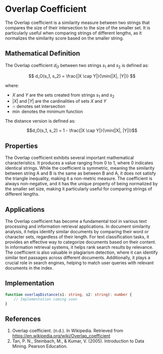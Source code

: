 # Overlap Coefficient

The Overlap coefficient is a similarity measure between two strings that compares the size of their intersection to the size of the smaller set. It is particularly useful when comparing strings of different lengths, as it normalizes the similarity score based on the smaller string.

## Mathematical Definition

The Overlap coefficient $d_O$ between two strings $s_1$ and $s_2$ is defined as:

$$
d_O(s_1, s_2) = \frac{|X \cap Y|}{\min(|X|, |Y|)}
$$

where:
- $X$ and $Y$ are the sets created from strings $s_1$ and $s_2$
- $|X|$ and $|Y|$ are the cardinalities of sets $X$ and $Y$
- $\cap$ denotes set intersection
- $\min$ denotes the minimum function

The distance version is defined as:

$$d_O(s_1, s_2) = 1 - \frac{|X \cap Y|}{\min(|X|, |Y|)}$$

## Properties

The Overlap coefficient exhibits several important mathematical characteristics. It produces a value ranging from 0 to 1, where 0 indicates identical strings. While the coefficient is symmetric, meaning the similarity between string A and B is the same as between B and A, it does not satisfy the triangle inequality, making it a non-metric measure. The coefficient is always non-negative, and it has the unique property of being normalized by the smaller set size, making it particularly useful for comparing strings of different lengths.

## Applications

The Overlap coefficient has become a fundamental tool in various text processing and information retrieval applications. In document similarity analysis, it helps identify similar documents by comparing their word or character sets, regardless of their length. For text classification tasks, it provides an effective way to categorize documents based on their content. In information retrieval systems, it helps rank search results by relevance. The coefficient is also valuable in plagiarism detection, where it can identify similar text passages across different documents. Additionally, it plays a crucial role in search engines, helping to match user queries with relevant documents in the index.

## Implementation

```typescript
function overlapDistance(s1: string, s2: string): number {
    // Implementation coming soon
}
```

## References

1. Overlap coefficient. (n.d.). In Wikipedia. Retrieved from https://en.wikipedia.org/wiki/Overlap_coefficient
2. Tan, P. N., Steinbach, M., & Kumar, V. (2005). Introduction to Data Mining. Pearson Education. 